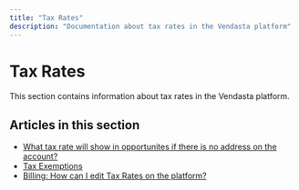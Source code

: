 ```yaml
---
title: "Tax Rates"
description: "Documentation about tax rates in the Vendasta platform"
---
```


# Tax Rates

This section contains information about tax rates in the Vendasta platform.

## Articles in this section

- [What tax rate will show in opportunites if there is no address on the account?](./what-tax-rate-will-show-in-opportunites-if-there-is-no-address-on-the-account.mdx)
- [Tax Exemptions](./tax-exemptions.mdx)
- [Billing: How can I edit Tax Rates on the platform?](./edit-tax-rates.mdx)